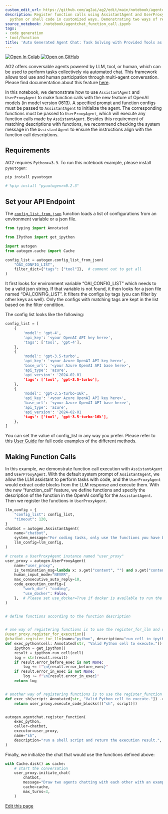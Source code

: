 ```yaml
---
custom_edit_url: https://github.com/ag2ai/ag2/edit/main/notebook/agentchat_function_call.ipynb
description: Register function calls using AssistantAgent and UserProxyAgent to execute
  python or shell code in customized ways. Demonstrating two ways of registering functions.
source_notebook: /notebook/agentchat_function_call.ipynb
tags:
- code generation
- tool/function
title: 'Auto Generated Agent Chat: Task Solving with Provided Tools as Functions'
---
```


<a href="https://colab.research.google.com/github/ag2ai/ag2/blob/main/notebook/agentchat_function_call.ipynb" class="colab-badge" target="_blank"><img noZoom src="https://colab.research.google.com/assets/colab-badge.svg" alt="Open In Colab" /></a>
<a href="https://github.com/ag2ai/ag2/blob/main/notebook/agentchat_function_call.ipynb" class="github-badge" target="_blank"><img noZoom src="https://img.shields.io/badge/Open%20on%20GitHub-grey?logo=github" alt="Open on GitHub" /></a>




AG2 offers conversable agents powered by LLM, tool, or human, which can
be used to perform tasks collectively via automated chat. This framework
allows tool use and human participation through multi-agent
conversation. Please find documentation about this feature
[here](https://docs.ag2.ai/docs/Use-Cases/agent_chat).

In this notebook, we demonstrate how to use `AssistantAgent` and
`UserProxyAgent` to make function calls with the new feature of OpenAI
models (in model version 0613). A specified prompt and function configs
must be passed to `AssistantAgent` to initialize the agent. The
corresponding functions must be passed to `UserProxyAgent`, which will
execute any function calls made by `AssistantAgent`. Besides this
requirement of matching descriptions with functions, we recommend
checking the system message in the `AssistantAgent` to ensure the
instructions align with the function call descriptions.

## Requirements

AG2 requires `Python>=3.9`. To run this notebook example, please install
`pyautogen`:

```bash
pip install pyautogen
```


```python
# %pip install "pyautogen>=0.2.3"
```

## Set your API Endpoint

The
[`config_list_from_json`](https://docs.ag2.ai/docs/api-reference/autogen/config_list_from_json#config-list-from-json)
function loads a list of configurations from an environment variable or
a json file.

```python
from typing import Annotated

from IPython import get_ipython

import autogen
from autogen.cache import Cache

config_list = autogen.config_list_from_json(
    "OAI_CONFIG_LIST",
    filter_dict={"tags": ["tool"]},  # comment out to get all
)
```

It first looks for environment variable “OAI_CONFIG_LIST” which needs to
be a valid json string. If that variable is not found, it then looks for
a json file named “OAI_CONFIG_LIST”. It filters the configs by tags (you
can filter by other keys as well). Only the configs with matching tags
are kept in the list based on the filter condition.

The config list looks like the following:

```python
config_list = [
    {
        'model': 'gpt-4',
        'api_key': '<your OpenAI API key here>',
        'tags': ['tool', 'gpt-4'],
    },
    {
        'model': 'gpt-3.5-turbo',
        'api_key': '<your Azure OpenAI API key here>',
        'base_url': '<your Azure OpenAI API base here>',
        'api_type': 'azure',
        'api_version': '2024-02-01
        'tags': ['tool', 'gpt-3.5-turbo'],
    },
    {
        'model': 'gpt-3.5-turbo-16k',
        'api_key': '<your Azure OpenAI API key here>',
        'base_url': '<your Azure OpenAI API base here>',
        'api_type': 'azure',
        'api_version': '2024-02-01
        'tags': ['tool', 'gpt-3.5-turbo-16k'],
    },
]
```

You can set the value of config_list in any way you prefer. Please refer
to this [User
Guide](https://docs.ag2.ai/docs/user-guide/advanced-concepts/llm-configuration-deep-dive)
for full code examples of the different methods.

## Making Function Calls

In this example, we demonstrate function call execution with
`AssistantAgent` and `UserProxyAgent`. With the default system prompt of
`AssistantAgent`, we allow the LLM assistant to perform tasks with code,
and the `UserProxyAgent` would extract code blocks from the LLM response
and execute them. With the new “function_call” feature, we define
functions and specify the description of the function in the OpenAI
config for the `AssistantAgent`. Then we register the functions in
`UserProxyAgent`.

```python
llm_config = {
    "config_list": config_list,
    "timeout": 120,
}
chatbot = autogen.AssistantAgent(
    name="chatbot",
    system_message="For coding tasks, only use the functions you have been provided with. Reply TERMINATE when the task is done.",
    llm_config=llm_config,
)

# create a UserProxyAgent instance named "user_proxy"
user_proxy = autogen.UserProxyAgent(
    name="user_proxy",
    is_termination_msg=lambda x: x.get("content", "") and x.get("content", "").rstrip().endswith("TERMINATE"),
    human_input_mode="NEVER",
    max_consecutive_auto_reply=10,
    code_execution_config={
        "work_dir": "coding",
        "use_docker": False,
    },  # Please set use_docker=True if docker is available to run the generated code. Using docker is safer than running the generated code directly.
)


# define functions according to the function description


# one way of registering functions is to use the register_for_llm and register_for_execution decorators
@user_proxy.register_for_execution()
@chatbot.register_for_llm(name="python", description="run cell in ipython and return the execution result.")
def exec_python(cell: Annotated[str, "Valid Python cell to execute."]) -> str:
    ipython = get_ipython()
    result = ipython.run_cell(cell)
    log = str(result.result)
    if result.error_before_exec is not None:
        log += f"\n{result.error_before_exec}"
    if result.error_in_exec is not None:
        log += f"\n{result.error_in_exec}"
    return log


# another way of registering functions is to use the register_function
def exec_sh(script: Annotated[str, "Valid Python cell to execute."]) -> str:
    return user_proxy.execute_code_blocks([("sh", script)])


autogen.agentchat.register_function(
    exec_python,
    caller=chatbot,
    executor=user_proxy,
    name="sh",
    description="run a shell script and return the execution result.",
)
```

Finally, we initialize the chat that would use the functions defined
above:

```python
with Cache.disk() as cache:
    # start the conversation
    user_proxy.initiate_chat(
        chatbot,
        message="Draw two agents chatting with each other with an example dialog. Don't add plt.show().",
        cache=cache,
        max_turns=3,
    )
```

<div className="edit-url-container">
    <a className="edit-url" href="https://github.com/ag2ai/ag2/edit/main/notebook/agentchat_function_call.ipynb" target='_blank'><Icon icon="pen" iconType="solid" size="13px"/> Edit this page</a>
</div>
